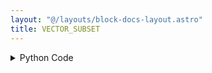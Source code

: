 ```yaml
---
layout: "@/layouts/block-docs-layout.astro"
title: VECTOR_SUBSET
---
```



<PythonDocsDisplay docstring={docstring} />
<AppDisplay app={app} />

<details>
<summary>Python Code</summary>
```python
from numpy import any, array, arange, take
from flojoy import flojoy, Vector, Array


@flojoy
def VECTOR_SUBSET(default: Vector, indices: Array, length: int = 1) -> Vector:
    """The VECTOR_SUBSET node returns the subset of values from requested indices
    Inputs
    ------
    v : Vector
        The input vector to return subset of values from

    Parameters
    ----------
    indices: Array
        specified indices to extract values at from the input vector

    length: int
        number of elements to extract from the input vector, default is 1 (this only applies when one index is specified for indices parameter)

    Returns
    -------
    Vector
        The new vector with subset of elements extracted from the input vector
    """

    # unwrap the indices first
    indices = array(indices.unwrap(), dtype=int)

    assert len(default.v) > len(
        indices
    ), "The length of indices parameter must be less than the length of the Vector."
    assert any(indices >= 0), "The indices must be greater than zero."

    if len(indices) == 1:
        assert (indices[0] + (length - 1)) < len(
            default.v
        ), "The length of items to delete starting from index parameter must not exceed the length of the Vector."

    if len(indices) > 1:
        v = take(default.v, indices)
    else:
        indices = arange(indices[0], length)
        v = take(default.v, indices)
    return Vector(v=v)

```
[Find this Flojoy Block on GitHub](https://github.com/flojoy-ai/blocks/blob/main/blocks/TRANSFORMERS/VECTOR_MANIPULATION/VECTOR_SUBSET/VECTOR_SUBSET.py)
</details>


## Example
